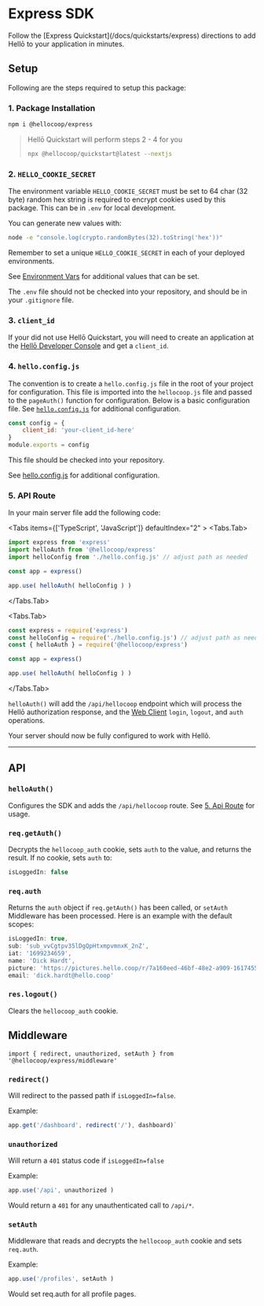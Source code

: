 

# Express SDK

<Callout type="info">
    Follow the [Express Quickstart](/docs/quickstarts/express) directions to add Hellō to your application in minutes.
</Callout>

## Setup

Following are the steps required to setup this package:

### 1. Package Installation

```sh npm2yarn
npm i @hellocoop/express
```

> Hellō Quickstart will perform steps 2 - 4 for you
> ```sh
> npx @hellocoop/quickstart@latest --nextjs
> ```

### 2. `HELLO_COOKIE_SECRET`

The environment variable `HELLO_COOKIE_SECRET` must be set to 64 char (32 byte) random hex string is required to encrypt cookies used by this package. This can be in `.env` for local development. 

You can generate new values with:
```sh
node -e "console.log(crypto.randomBytes(32).toString('hex'))"
``` 
Remember to set a unique `HELLO_COOKIE_SECRET` in each of your deployed environments.

See [Environment Vars](./environment) for additional values that can be set.

The `.env` file should not be checked into your repository, and should be in your `.gitignore` file.

### 3. `client_id`

If your did not use Hellō Quickstart, you will need to create an application at the [Hellō Developer Console](https://console.hello.coop/) and get a `client_id`.

### 4. `hello.config.js`

The convention is to create a `hello.config.js` file in the root of your project for configuration. This file is imported into the `hellocoop.js` file and passed to the `pageAuth()` function for configuration. Below is a basic configuration file. See [`hello.config.js`](/docs/sdks/config/) for additional configuration.

```javascript
const config = {
    client_id: 'your-client_id-here'
}
module.exports = config
```
This file should be checked into your repository. 

See [hello.config.js](./config) for additional configuration.


### 5. API Route

In your main server file add the following code:

<Tabs items={['TypeScript', 'JavaScript']} defaultIndex="2" >
  <Tabs.Tab>
```typescript {2-3,7}
import express from 'express'
import helloAuth from '@hellocoop/express'
import helloConfig from './hello.config.js' // adjust path as needed

const app = express()

app.use( helloAuth( helloConfig ) )

```
  </Tabs.Tab>

  <Tabs.Tab>
```javascript {2-3,7}
const express = require('express')
const helloConfig = require('./hello.config.js') // adjust path as needed
const { helloAuth } = require('@hellocoop/express')

const app = express()

app.use( helloAuth( helloConfig ) )
```
  </Tabs.Tab>
</Tabs>

`helloAuth()` will add the `/api/hellocoop` endpoint which will process the Hellō authorization response, and the [Web Client](/docs/api-web-client) `login`, `logout`, and `auth` operations.


Your server should now be fully configured to work with Hellõ.

----------

## API

### `helloAuth()` 

Configures the SDK and adds the `/api/hellocoop` route. See [5. Api Route](#5-api-route) for usage.

### `req.getAuth()`
Decrypts the `hellocoop_auth` cookie, sets `auth` to the value, and returns the result. If no cookie, sets `auth` to:

```js
isLoggedIn: false
```

### `req.auth`

Returns the `auth` object if `req.getAuth()` has been called, or `setAuth` Middleware has been processed. Here is an example with the default scopes:

```js
isLoggedIn: true,
sub: 'sub_vvCgtpv35lDgQpHtxmpvmnxK_2nZ',
iat: '1699234659',
name: 'Dick Hardt',
picture: 'https://pictures.hello.coop/r/7a160eed-46bf-48e2-a909-161745535895.png',
email: 'dick.hardt@hello.coop'
```
### `res.logout()`

Clears the `hellocoop_auth` cookie.


## Middleware

`import { redirect, unauthorized, setAuth } from '@hellocoop/express/middleware'`

### `redirect()`

Will redirect to the passed path if `isLoggedIn=false`.

Example:
```js
app.get('/dashboard', redirect('/'), dashboard)`
```
### `unauthorized`

Will return a `401` status code if `isLoggedIn=false`

Example:
```js
app.use('/api', unauthorized )
```

Would return a `401` for any unauthenticated call to `/api/*`. 

### `setAuth`

Middleware that reads and decrypts the `hellocoop_auth` cookie and sets `req.auth`.

Example:
```js
app.use('/profiles', setAuth )
```

Would set req.auth for all profile pages.


